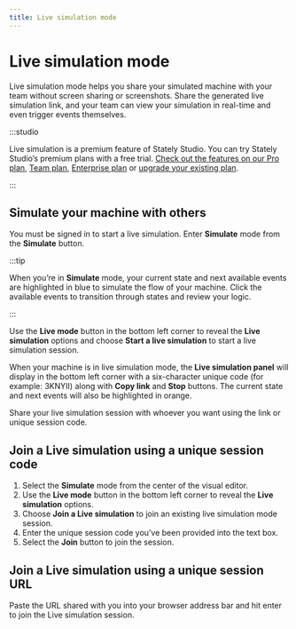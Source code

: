 ```yaml
---
title: Live simulation mode
---
```


# Live simulation mode

Live simulation mode helps you share your simulated machine with your team without screen sharing or screenshots. Share the generated live simulation link, and your team can view your simulation in real-time and even trigger events themselves.

:::studio

Live simulation is a premium feature of Stately Studio. You can try Stately Studio’s premium plans with a free trial. [Check out the features on our Pro plan](studio-pro-plan.mdx), [Team plan](studio-team-plan.mdx), [Enterprise plan](studio-enterprise-plan.mdx) or [upgrade your existing plan](https://stately.ai/registry/billing).

:::

<p>
  <ThemedImage
    alt="Two views of the Studio, left is the user sharing the Live simulation and right is the user who joins the Live simulation."
    sources={{
      light: '/assets/live-sim/live-sim-side-by-side.png',
      dark: '/assets/live-sim/live-sim-side-by-side.png',
    }}
  />
</p>

## Simulate your machine with others

You must be signed in to start a live simulation. Enter **Simulate** mode from the <Play size={18}/> **Simulate** button.

:::tip

When you’re in **Simulate** mode, your current state and next available events are highlighted in blue to simulate the flow of your machine. Click the available events to transition through states and review your logic.

:::

Use the **Live mode** <Triangle size={18}/> button in the bottom left corner to reveal the **Live simulation** options and choose **Start a live simulation** to start a live simulation session.

When your machine is in live simulation mode, the **Live simulation panel** will display in the bottom left corner with a six-character unique code (for example: 3KNYII) along with **Copy link** and **Stop** buttons. The current state and next events will also be highlighted in orange.

Share your live simulation session with whoever you want using the link or unique session code.

## Join a Live simulation using a unique session code

1. Select the **Simulate** mode from the center of the visual editor.
2. Use the **Live mode** button in the bottom left corner to reveal the **Live simulation** options.
3. Choose **Join a Live simulation** to join an existing live simulation mode session.
4. Enter the unique session code you’ve been provided into the text box.
5. Select the **Join** button to join the session.

## Join a Live simulation using a unique session URL

Paste the URL shared with you into your browser address bar and hit enter to join the Live simulation session.
